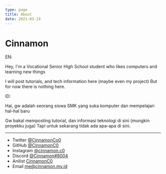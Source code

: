 ```yaml
---
type: page
title: About
date: 2021-03-19
---
```


# Cinnamon

EN:

Hey, I'm a Vocational Senior High School student who likes computers and learning new things

I will post tutorials, and tech information here (maybe even my project)
But for now there is nothing here.

ID:

Hai, gw adalah seorang siswa SMK yang suka komputer dan mempelajari hal-hal baru

Gw bakal memposting tutorial, dan informasi teknologi di sini (mungkin proyekku juga)
Tapi untuk sekarang tidak ada apa-apa di sini.

---

- Twitter [@CinnamonCo0](https://twitter.com/CinnamonCo0)
- GitHub [@CinnamonC0](https://github.com/CinnamonC0)
- Instagram [@cinnamon.c0](https://www.instagram.com/cinnamon.c0)
- Discord [@Cinnamon#8004](https://discord.com/users/445430132933394432)
- Anilist [CinnamonC0](https://anilist.co/user/CinnamonC0)
- Email me@cinnamon.my.id
